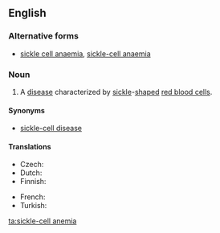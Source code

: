 {{wikipedia}}
==English==

===Alternative forms===
* [[sickle cell anaemia]], [[sickle-cell anaemia]] {{qualifier|British}}

===Noun===
{{en-noun|-}}

# {{context|North America|lang=en}} A [[disease]] characterized by [[sickle]]-[[shape]]d [[red blood cell]]s.

====Synonyms====
* [[sickle-cell disease]]

====Translations====
{{trans-top|disease characterized by sickle-shaped red blood cells}}
* Czech: {{t-|cs|srpkovitá anémie|f}}
* Dutch: {{t-|nl|sikkelcelanemie|f}}
* Finnish: {{t-|fi|sirppisoluanemia}}
{{trans-mid}}
* French: {{t+|fr|drépanocytose|f}}
* Turkish: {{t-|tr|orak hücre anemisi}}
{{trans-bottom}}

[[ta:sickle-cell anemia]]